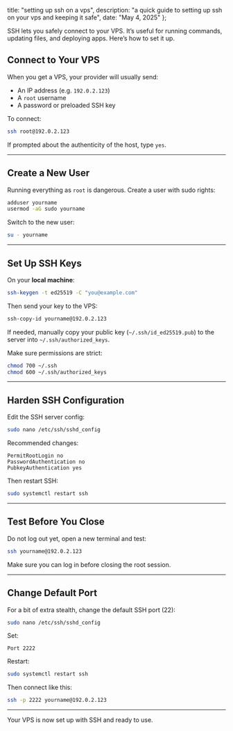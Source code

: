   title: "setting up ssh on a vps",
  description: "a quick guide to setting up ssh on your vps and keeping it safe",
  date: "May 4, 2025"
};

SSH lets you safely connect to your VPS. It’s useful for running commands, updating files, and deploying apps. Here’s how to set it up.

## Connect to Your VPS

When you get a VPS, your provider will usually send:

- An IP address (e.g. `192.0.2.123`)
- A `root` username
- A password or preloaded SSH key

To connect:

```bash
ssh root@192.0.2.123
````

If prompted about the authenticity of the host, type `yes`.

---

## Create a New User

Running everything as `root` is dangerous. Create a user with sudo rights:

```bash
adduser yourname
usermod -aG sudo yourname
```

Switch to the new user:

```bash
su - yourname
```

---

## Set Up SSH Keys

On your **local machine**:

```bash
ssh-keygen -t ed25519 -C "you@example.com"
```

Then send your key to the VPS:

```bash
ssh-copy-id yourname@192.0.2.123
```

If needed, manually copy your public key (`~/.ssh/id_ed25519.pub`) to the server into `~/.ssh/authorized_keys`.

Make sure permissions are strict:

```bash
chmod 700 ~/.ssh
chmod 600 ~/.ssh/authorized_keys
```

---

## Harden SSH Configuration

Edit the SSH server config:

```bash
sudo nano /etc/ssh/sshd_config
```

Recommended changes:

```text
PermitRootLogin no
PasswordAuthentication no
PubkeyAuthentication yes
```

Then restart SSH:

```bash
sudo systemctl restart ssh
```

---

## Test Before You Close

Do not log out yet, open a new terminal and test:

```bash
ssh yourname@192.0.2.123
```

Make sure you can log in before closing the root session.

---

## Change Default Port

For a bit of extra stealth, change the default SSH port (22):

```bash
sudo nano /etc/ssh/sshd_config
```

Set:

```text
Port 2222
```

Restart:

```bash
sudo systemctl restart ssh
```

Then connect like this:

```bash
ssh -p 2222 yourname@192.0.2.123
```

---

Your VPS is now set up with SSH and ready to use.
